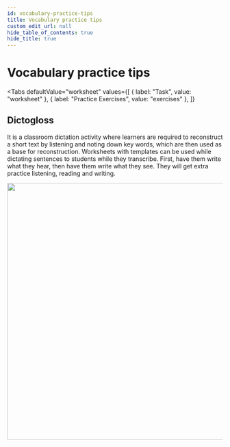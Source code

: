 ```yaml
---
id: vocabulary-practice-tips
title: Vocabulary practice tips
custom_edit_url: null
hide_table_of_contents: true
hide_title: true
---
```



<Theme alkanes />

# Vocabulary practice tips

<Tabs
  defaultValue="worksheet"
  values={[
    { label: "Task", value: "worksheet" },
    { label: "Practice Exercises", value: "exercises" },
  ]}
>

<TabItem value="worksheet">

## Dictogloss

It is a classroom dictation activity where learners are required to reconstruct a short text by listening and noting down key words, which are then used as a base for  reconstruction.  Worksheets with templates can be used while dictating  sentences  to  students while  they  transcribe.  First, have them write what they hear, then have them write what they see. They will get extra practice listening, reading and writing.

<img src={dictogloss} width="600" />

</TabItem>

<TabItem value="exercises">
  <Frame src="https://learningapps.org/watch?v=penjerw9321" height="450px" />
</TabItem>

</Tabs>



